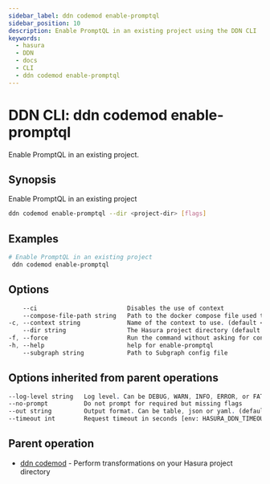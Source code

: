 ```yaml
---
sidebar_label: ddn codemod enable-promptql
sidebar_position: 10
description: Enable PromptQL in an existing project using the DDN CLI
keywords:
  - hasura
  - DDN
  - docs
  - CLI
  - ddn codemod enable-promptql
---
```


# DDN CLI: ddn codemod enable-promptql

Enable PromptQL in an existing project.

## Synopsis

Enable PromptQL in an existing project

```bash
ddn codemod enable-promptql --dir <project-dir> [flags]
```

## Examples

```bash
# Enable PromptQL in an existing project
 ddn codemod enable-promptql
```

## Options

```sass
    --ci                         Disables the use of context
    --compose-file-path string   Path to the docker compose file used to run engine
-c, --context string             Name of the context to use. (default <current_context>)
    --dir string                 The Hasura project directory (default ".")
-f, --force                      Run the command without asking for confirmation
-h, --help                       help for enable-promptql
    --subgraph string            Path to Subgraph config file
```

## Options inherited from parent operations

```sass
--log-level string   Log level. Can be DEBUG, WARN, INFO, ERROR, or FATAL. (default "INFO")
--no-prompt          Do not prompt for required but missing flags
--out string         Output format. Can be table, json or yaml. (default "table")
--timeout int        Request timeout in seconds [env: HASURA_DDN_TIMEOUT] (default 100)
```

## Parent operation

- [ddn codemod](/reference/cli/commands/ddn_codemod) - Perform transformations on your Hasura project directory
